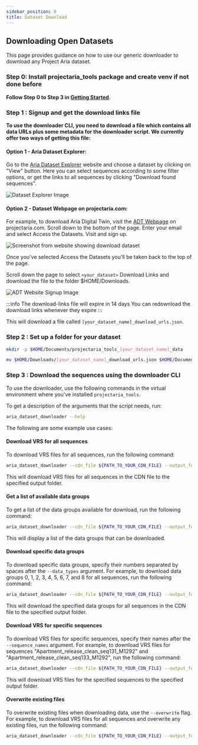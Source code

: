 ```yaml
---
sidebar_position: 0
title: Dataset Download
---
```

## Downloading Open Datasets

This page provides guidance on how to use our generic downloader to download any Project Aria dataset.

### Step 0: Install projectaria_tools package and create venv if not done before​

**Follow Step 0 to Step 3 in [Getting Started](/docs/data_utilities/getting_started).**


### Step 1 : Signup and get the download links file​

**To use the downloader CLI, you need to download a file which contains all data URLs plus some metadata for the downloader script. We currently offer two ways of getting this file:**

#### Option 1 - Aria Dataset Explorer:

Go to the [Aria Dataset Explorer](https://explorer.projectaria.com/) website and choose a dataset by clicking on "View" button.
Here you can select sequences according to some filter options, or get the links to all sequences by clicking "Download found sequences".

![Dataset Explorer Image](/img/open_datasets/dataset_explorer.png)

#### Option 2 - Dataset Webpage on projectaria.com:

For example, to download Aria Digital Twin, visit the [ADT Webpage](https://www.projectaria.com/datasets/adt/) on projectaria.com. Scroll down to the bottom of the page. Enter your email and select Access the Datasets.
Visit and sign up.

![Screenshot from website showing download dataset](/img/open_datasets/download_page.png)

Once you've selected Access the Datasets you'll be taken back to the top of the page.

Scroll down the page to select `<your_dataset>` Download Links and download the file to the folder $HOME/Downloads.

<div style={{textAlign: 'center'}}>

![ADT Website Signup Image](/img/open_datasets/download_button.png)

</div>

:::info The download-links file will expire in 14 days
You can redownload the download links whenever they expire
:::

This will download a file called `[your_dataset_name]_download_urls.json`.

### Step 2 : Set up a folder for your dataset

```bash
mkdir -p $HOME/Documents/projectaria_tools_[your_dataset_name]_data

mv $HOME/Downloads/[your_dataset_name]_download_urls.json $HOME/Documents/projectaria_tools_[your_dataset_name]_data/
```

### Step 3 : Download the sequences using the downloader CLI

To use the downloader, use the following commands in the virtual environment where you've installed `projectaria_tools`.

To get a description of the arguments that the script needs, run:

```bash
aria_dataset_downloader --help
```

The following are some example use cases:


#### Download VRS for all sequences

To download VRS files for all sequences, run the following command:
```bash
aria_dataset_downloader --cdn_file ${PATH_TO_YOUR_CDN_FILE} --output_folder ${OUTPUT_FOLDER_PATH} --data_types 0
```
This will download VRS files for all sequences in the CDN file to the specified output folder.

#### Get a list of available data groups

To get a list of the data groups available for download, run the following command:
```bash
aria_dataset_downloader --cdn_file ${PATH_TO_YOUR_CDN_FILE} --output_folder ${OUTPUT_FOLDER_PATH}
```
This will display a list of the data groups that can be downloaded.

#### Download specific data groups

To download specific data groups, specify their numbers separated by spaces after the `--data_types` argument. For example, to download data groups 0, 1, 2, 3, 4, 5, 6, 7, and 8 for all sequences, run the following command:
```bash
aria_dataset_downloader --cdn_file ${PATH_TO_YOUR_CDN_FILE} --output_folder ${OUTPUT_FOLDER_PATH} --data_types 0 1 2 3 4 5 6 7 8
```
This will download the specified data groups for all sequences in the CDN file to the specified output folder.

#### Download VRS for specific sequences

To download VRS files for specific sequences, specify their names after the `--sequence_names` argument. For example, to download VRS files for sequences "Apartment\_release\_clean\_seq131\_M1292" and "Apartment\_release\_clean\_seq133\_M1292", run the following command:
```bash
aria_dataset_downloader --cdn_file ${PATH_TO_YOUR_CDN_FILE} --output_folder ${OUTPUT_FOLDER_PATH} --data_types 0 --sequence_names Apartment_release_clean_seq131_M1292 Apartment_release_clean_seq133_M1292
```
This will download VRS files for the specified sequences to the specified output folder.

#### Overwrite existing files

To overwrite existing files when downloading data, use the `--overwrite` flag. For example, to download VRS files for all sequences and overwrite any existing files, run the following command:
```bash
aria_dataset_downloader --cdn_file ${PATH_TO_YOUR_CDN_FILE} --output_folder ${OUTPUT_FOLDER_PATH} --data_types 0 --overwrite
